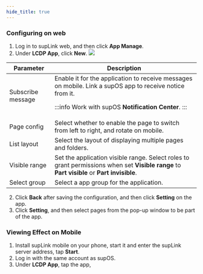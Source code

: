 ```yaml
---
hide_title: true
---
```


### Configuring on web

1. Log in to supLink web, and then click **App Manage**.
2. Under **LCDP App**, click **New**.
![](https://wordpressfreezonex.oss-accelerate.aliyuncs.com/supLink/49.png)

<table>
<thead>
<tr>
<th>Parameter</th>
<th>Description</th>
</tr>
</thead>
<tbody>
<tr>
<td>Subscribe message</td>
<td>Enable it for the application to receive messages on mobile. Link a supOS app to receive notice from it.
 

:::info
Work with supOS **Notification Center**.
:::


</td>
</tr>
<tr>
<td>Page config</td>
<td>Select whether to enable the page to switch from left to right, and rotate on mobile.</td>
</tr>
<tr>
<td>List layout</td>
<td>Select the layout of displaying multiple pages and folders.</td>
</tr>
<tr>
<td>Visible range</td>
<td>Set the application visible range. Select roles to grant permissions when set <b>Visible range</b> to <b>Part visible</b> or <b>Part invisible</b>.</td>
</tr>
<tr>
<td>Select group</td>
<td>Select a app group for the application.</td>
</tr>
</tbody>
</table>

2. Click **Back** after saving the configuration, and then click **Setting** on the app.
3. Click **Setting**, and then select pages from the pop-up window to be part of the app.

### Viewing Effect on Mobile

1. Install supLink mobile on your phone, start it and enter the supLink server address, tap **Start**.
2. Log in with the same account as supOS.
3. Under **LCDP App**, tap the app, 